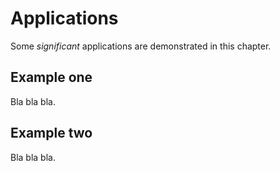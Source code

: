 # Applications

Some _significant_ applications are demonstrated in this chapter.

## Example one

Bla bla bla.

## Example two

Bla bla bla.
